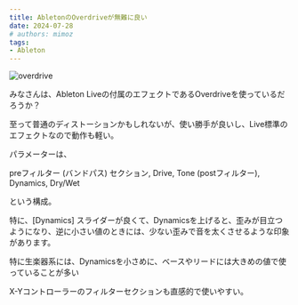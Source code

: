 ```yaml
---
title: AbletonのOverdriveが無難に良い
date: 2024-07-28
# authors: mimoz
tags:
- Ableton
---
```


![overdrive](./overdrive.png)

みなさんは、Ableton Liveの付属のエフェクトであるOverdriveを使っているだろうか？

至って普通のディストーションかもしれないが、使い勝手が良いし、Live標準のエフェクトなので動作も軽い。

パラメーターは、

preフィルター (バンドパス) セクション, 
Drive, Tone (postフィルター), Dynamics, Dry/Wet

という構成。

特に、[Dynamics] スライダーが良くて、Dynamicsを上げると、歪みが目立つようになり、逆に小さい値のときには、少ない歪みで音を太くさせるような印象があります。

特に生楽器系には、Dynamicsを小さめに、ベースやリードには大きめの値で使っていることが多い

X-Yコントローラーのフィルターセクションも直感的で使いやすい。

